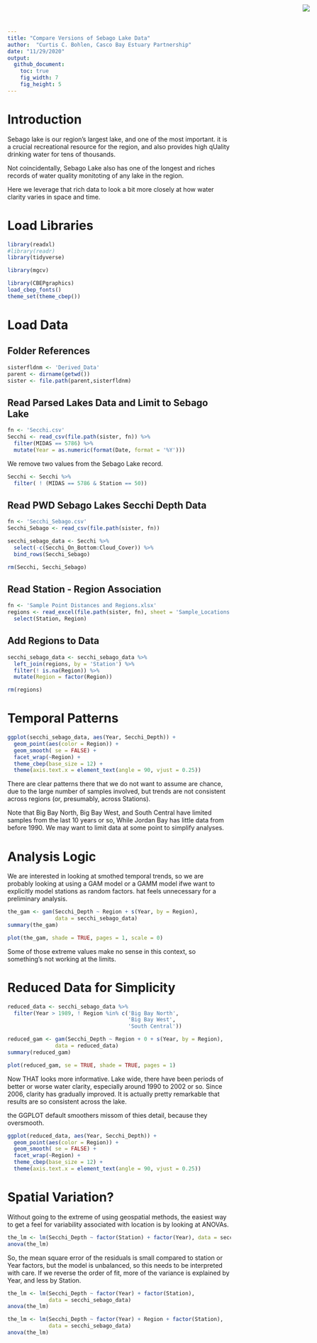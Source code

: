 ```yaml
---
title: "Compare Versions of Sebago Lake Data"
author:  "Curtis C. Bohlen, Casco Bay Estuary Partnership"
date: "11/29/2020"
output:
  github_document:
    toc: true
    fig_width: 7
    fig_height: 5
---
```


<img
  src="https://www.cascobayestuary.org/wp-content/uploads/2014/04/logo_sm.jpg"
  style="position:absolute;top:10px;right:50px;" />


# Introduction
Sebago lake is our region's largest lake, and one of the most important.  it is 
a crucial recreational resource for the region, and also provides high qUality
drinking water for tens of thousands.

Not coincidentally, Sebago Lake also has one of the longest and riches records of water quality monitoting of any lake in the region.

Here we leverage that rich data to look a bit more closely at how
water clarity varies in space and time.

# Load Libraries
```r
library(readxl)
#library(readr)
library(tidyverse)

library(mgcv)

library(CBEPgraphics)
load_cbep_fonts()
theme_set(theme_cbep())
```

# Load Data
## Folder References
```r
sisterfldnm <- 'Derived_Data'
parent <- dirname(getwd())
sister <- file.path(parent,sisterfldnm)
```

## Read Parsed Lakes Data and Limit to Sebago Lake 
```r
fn <- 'Secchi.csv'
Secchi <- read_csv(file.path(sister, fn)) %>%
  filter(MIDAS == 5786) %>%
  mutate(Year = as.numeric(format(Date, format = '%Y')))
```
We remove two values from the Sebago Lake record.
```r
Secchi <- Secchi %>%
  filter( ! (MIDAS == 5786 & Station == 50))
```

## Read PWD Sebago Lakes Secchi Depth Data
```r
fn <- 'Secchi_Sebago.csv'
Secchi_Sebago <- read_csv(file.path(sister, fn))
```

```r
secchi_sebago_data <- Secchi %>%
  select(-c(Secchi_On_Bottom:Cloud_Cover)) %>%
  bind_rows(Secchi_Sebago)
```

```r
rm(Secchi, Secchi_Sebago)
```

## Read Station - Region Association
```r
fn <- 'Sample Point Distances and Regions.xlsx'
regions <- read_excel(file.path(sister, fn), sheet = 'Sample_Locations') %>%
  select(Station, Region)
```

## Add Regions to Data
```r
secchi_sebago_data <- secchi_sebago_data %>%
  left_join(regions, by = 'Station') %>%
  filter(! is.na(Region)) %>%
  mutate(Region = factor(Region))
```

```r
rm(regions)
```

# Temporal Patterns
```r
ggplot(secchi_sebago_data, aes(Year, Secchi_Depth)) +
  geom_point(aes(color = Region)) +
  geom_smooth( se = FALSE) +
  facet_wrap(~Region) +
  theme_cbep(base_size = 12) +
  theme(axis.text.x = element_text(angle = 90, vjust = 0.25))
```

There are clear patterns there that we do not want to assume are chance, due to
the large number of samples involved, but trends are not consistent across
regions (or, presumably, across Stations).

Note that Big Bay North,  Big Bay West, and South Central have limited samples
from the last 10 years or so, While Jordan Bay has little data from before 1990.
We may want to limit data at some point to simplify analyses.

# Analysis Logic
We are interested in looking at smothed temporal trends, so we are probably
looking at using a GAM model or a GAMM model ifwe want to explicitly model
stations as random factors.  hat feels unnecessary for a preliminary analysis.

```r
the_gam <- gam(Secchi_Depth ~ Region + s(Year, by = Region), 
               data = secchi_sebago_data)
summary(the_gam)
```

```r
plot(the_gam, shade = TRUE, pages = 1, scale = 0)
```
Some of those extreme values make no sense in this context, so something's not
working at the limits.


# Reduced Data for Simplicity
```r
reduced_data <- secchi_sebago_data %>%
  filter(Year > 1989, ! Region %in% c('Big Bay North',
                                      'Big Bay West',
                                      'South Central'))
```


```r
reduced_gam <- gam(Secchi_Depth ~ Region + 0 + s(Year, by = Region), 
               data = reduced_data)
summary(reduced_gam)
```

```r
plot(reduced_gam, se = TRUE, shade = TRUE, pages = 1)
```
Now THAT looks more informative.  Lake wide, there have been periods of better
or worse water clarity, especially around 1990 to 2002 or so.  Since 2006,
clarity has gradually improved.  It is actually pretty remarkable that results
are so consistent across the lake.

the GGPLOT default smoothers missom of thies detail, because they oversmooth.
```r
ggplot(reduced_data, aes(Year, Secchi_Depth)) +
  geom_point(aes(color = Region)) +
  geom_smooth( se = FALSE) +
  facet_wrap(~Region) +
  theme_cbep(base_size = 12) +
  theme(axis.text.x = element_text(angle = 90, vjust = 0.25))
```

# Spatial Variation?
Without going to the extreme of using geospatial methods, the easiest way to get
a feel for variability associated with location is by looking at ANOVAs.
```r
the_lm <- lm(Secchi_Depth ~ factor(Station) + factor(Year), data = secchi_sebago_data)
anova(the_lm)
```
So, the mean square error of the residuals is small compared to station or Year
factors, but the model is unbalanced, so this needs to be interpreted with care.
If we reverse the order of fit, more of the variance is explained by Year, and
less by Station.

```r
the_lm <- lm(Secchi_Depth ~ factor(Year) + factor(Station),
             data = secchi_sebago_data)
anova(the_lm)
```
```r
the_lm <- lm(Secchi_Depth ~ factor(Year) + Region + factor(Station),
             data = secchi_sebago_data)
anova(the_lm)
```




